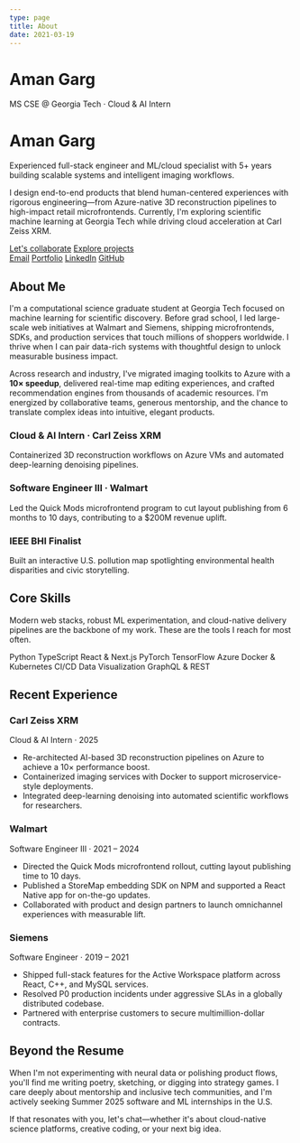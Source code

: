 ```yaml
---
type: page
title: About
date: 2021-03-19
---
```


# Aman Garg

<div className="hero">
  <span className="hero__badge">MS CSE @ Georgia Tech · Cloud &amp; AI Intern</span>
  <h1 className="hero__title">Aman Garg</h1>
  <p className="hero__subtitle">
    Experienced full-stack engineer and ML/cloud specialist with 5+ years building scalable systems and intelligent imaging workflows.
  </p>
  <p className="hero__copy">
    I design end-to-end products that blend human-centered experiences with rigorous engineering—from Azure-native 3D reconstruction pipelines to high-impact retail microfrontends. Currently, I&apos;m exploring scientific machine learning at Georgia Tech while driving cloud acceleration at Carl Zeiss XRM.
  </p>
  <div className="hero__cta">
    <a className="button" href="mailto:aman.garg@gatech.edu">Let&apos;s collaborate</a>
    <a className="button button--ghost" href="/projects">Explore projects</a>
  </div>
  <div className="hero__links">
    <a href="mailto:aman.garg@gatech.edu">Email</a>
    <a href="https://amangarg.in" target="_blank" rel="noopener noreferrer">Portfolio</a>
    <a href="https://www.linkedin.com/in/aman9ar9/" target="_blank" rel="noopener noreferrer">LinkedIn</a>
    <a href="https://github.com/amangrg" target="_blank" rel="noopener noreferrer">GitHub</a>
  </div>
</div>

<section className="page-section">
  <h2 className="section-title">About Me</h2>
  <p>
    I&apos;m a computational science graduate student at Georgia Tech focused on machine learning for scientific discovery. Before grad school, I led large-scale web initiatives at Walmart and Siemens, shipping microfrontends, SDKs, and production services that touch millions of shoppers worldwide. I thrive when I can pair data-rich systems with thoughtful design to unlock measurable business impact.
  </p>
  <p>
    Across research and industry, I&apos;ve migrated imaging toolkits to Azure with a <strong>10× speedup</strong>, delivered real-time map editing experiences, and crafted recommendation engines from thousands of academic resources. I&apos;m energized by collaborative teams, generous mentorship, and the chance to translate complex ideas into intuitive, elegant products.
  </p>
  <div className="highlight-grid">
    <article className="highlight-card">
      <h3>Cloud &amp; AI Intern · Carl Zeiss XRM</h3>
      <p>Containerized 3D reconstruction workflows on Azure VMs and automated deep-learning denoising pipelines.</p>
    </article>
    <article className="highlight-card">
      <h3>Software Engineer III · Walmart</h3>
      <p>Led the Quick Mods microfrontend program to cut layout publishing from 6 months to 10 days, contributing to a $200M revenue uplift.</p>
    </article>
    <article className="highlight-card">
      <h3>IEEE BHI Finalist</h3>
      <p>Built an interactive U.S. pollution map spotlighting environmental health disparities and civic storytelling.</p>
    </article>
  </div>
</section>

<section className="page-section">
  <h2 className="section-title">Core Skills</h2>
  <p>
    Modern web stacks, robust ML experimentation, and cloud-native delivery pipelines are the backbone of my work. These are the tools I reach for most often.
  </p>
  <div className="skill-badges">
    <span className="skill-badge">Python</span>
    <span className="skill-badge">TypeScript</span>
    <span className="skill-badge">React &amp; Next.js</span>
    <span className="skill-badge">PyTorch</span>
    <span className="skill-badge">TensorFlow</span>
    <span className="skill-badge">Azure</span>
    <span className="skill-badge">Docker &amp; Kubernetes</span>
    <span className="skill-badge">CI/CD</span>
    <span className="skill-badge">Data Visualization</span>
    <span className="skill-badge">GraphQL &amp; REST</span>
  </div>
</section>

<section className="page-section">
  <h2 className="section-title">Recent Experience</h2>
  <div className="experience-grid">
    <article className="experience-card">
      <h3>Carl Zeiss XRM</h3>
      <span>Cloud &amp; AI Intern · 2025</span>
      <ul>
        <li>Re-architected AI-based 3D reconstruction pipelines on Azure to achieve a 10× performance boost.</li>
        <li>Containerized imaging services with Docker to support microservice-style deployments.</li>
        <li>Integrated deep-learning denoising into automated scientific workflows for researchers.</li>
      </ul>
    </article>
    <article className="experience-card">
      <h3>Walmart</h3>
      <span>Software Engineer III · 2021 – 2024</span>
      <ul>
        <li>Directed the Quick Mods microfrontend rollout, cutting layout publishing time to 10 days.</li>
        <li>Published a StoreMap embedding SDK on NPM and supported a React Native app for on-the-go updates.</li>
        <li>Collaborated with product and design partners to launch omnichannel experiences with measurable lift.</li>
      </ul>
    </article>
    <article className="experience-card">
      <h3>Siemens</h3>
      <span>Software Engineer · 2019 – 2021</span>
      <ul>
        <li>Shipped full-stack features for the Active Workspace platform across React, C++, and MySQL services.</li>
        <li>Resolved P0 production incidents under aggressive SLAs in a globally distributed codebase.</li>
        <li>Partnered with enterprise customers to secure multimillion-dollar contracts.</li>
      </ul>
    </article>
  </div>
</section>

<section className="page-section">
  <h2 className="section-title">Beyond the Resume</h2>
  <p>
    When I&apos;m not experimenting with neural data or polishing product flows, you&apos;ll find me writing poetry, sketching, or digging into strategy games. I care deeply about mentorship and inclusive tech communities, and I&apos;m actively seeking Summer 2025 software and ML internships in the U.S.
  </p>
  <p>
    If that resonates with you, let&apos;s chat—whether it&apos;s about cloud-native science platforms, creative coding, or your next big idea.
  </p>
</section>
